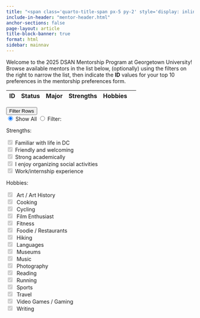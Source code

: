 ---
title: "<span class='quarto-title-span px-5 py-2' style='display: inline-block'>DSAN Mentorship Program</span>"
include-in-header: "mentor-header.html"
anchor-sections: false
page-layout: article
title-block-banner: true
format: html
sidebar: mainnav
---

```{=html}
<a name="top-of-page"></a>
<div class="column-body">
```

Welcome to the 2025 DSAN Mentorship Program at Georgetown University! Browse available mentors in the list below, (optionally) using the filters on the right to narrow the list, then indicate the **ID** values for your top 10 preferences in the mentorship preferences form.

```{=html}
  <table
    id="mentor-table"
    data-unique-id="id"
    data-detail-view="true" data-detail-view-by-click="true"
    data-detail-formatter="detailFormatter"
    data-checkbox-header="false"
    data-sticky-header="true"
    data-sticky-header-offset-y="-10"
  >
     <thead>
          <tr>
               <th data-field="mentor_id" data-width="80">ID</th>
               <th data-field="status">Status</th>
               <th data-field="major">Major</th>
               <th data-field="strengths" data-formatter="strengthsFormatter">Strengths</th>
               <th data-field="hobbies" data-formatter="hobbiesFormatter">Hobbies</th>
               <th data-field="selected"
               data-checkbox="true"></th>
          </tr>
     </thead>
  </table>
</div> <!-- end column-body -->

<div class="column-margin floating overflow-auto" style="top: 0px">
  <div class="accordion sticky-top" id="accordionFilters">
    <div class="accordion-item">
      <div class="accordion-header">
        <button class="accordion-button p-2 bg-light" type="button" data-bs-toggle="collapse" data-bs-target="#strengthsCollapse" aria-expanded="true" aria-controls="strengthsCollapse">
          Filter Rows
        </button>
      </div> <!-- end accordion-header -->
      <div id="strengthsCollapse" class="accordion-collapse collapse show" data-bs-parent="#accordionExample">
        <div class="accordion-body">
          <!-- start strengths content -->
          <form>
          <div class="container mb-2">
            <div class="row">
              <div class="btn-group col-12 px-1" role="group" aria-label="Basic radio toggle button group">
                <input type="radio" class="btn-check" name="all-props" id="all-props" autocomplete="off" checked>
                <label class="btn btn-outline-dark btn-sm p-0 col-6" for="all-props">Show All</label>
                <input type="radio" class="btn-check" name="filter-props" id="filter-props" autocomplete="off">
                <label class="btn btn-outline-dark btn-sm p-0 col-6" for="filter-props">Filter:</label>
              </div><!-- end button group -->
            </div><!-- end row -->
          </div><!-- end button container -->
          <p class="h5 mb-1">Strengths:</p>
      
<div class="form-check form-check-inline">
  <input class="form-check-input" type="checkbox" id="strength-familiar-checkbox" value="I am familiar with life in DC" checked disabled>
    <label class="form-check-label" for="strength-familiar-checkbox">
      <i class="bi bi-buildings-fill pe-1"></i>Familiar with life in DC
    </label>
</div>

<div class="form-check form-check-inline">
  <input class="form-check-input" type="checkbox" id="strength-friendly-checkbox" value="I am friendly and welcoming" checked disabled>
    <label class="form-check-label" for="strength-friendly-checkbox">
      <i class="bi bi-emoji-smile-fill pe-1"></i>Friendly and welcoming
    </label>
</div>

<div class="form-check form-check-inline">
  <input class="form-check-input" type="checkbox" id="strength-academic-checkbox" value="I am strong academically" checked disabled>
    <label class="form-check-label" for="strength-academic-checkbox">
      <i class="bi bi-award-fill pe-1"></i>Strong academically
    </label>
</div>

<div class="form-check form-check-inline">
  <input class="form-check-input" type="checkbox" id="strength-organizing-checkbox" value="I enjoy organizing social activities" checked disabled>
    <label class="form-check-label" for="strength-organizing-checkbox">
      <i class="bi bi-people-fill pe-1"></i>I enjoy organizing social activities
    </label>
</div>

<div class="form-check form-check-inline">
  <input class="form-check-input" type="checkbox" id="strength-experience-checkbox" value="I have work and/or internship experience" checked disabled>
    <label class="form-check-label" for="strength-experience-checkbox">
      <i class="bi bi-suitcase-lg-fill pe-1"></i>Work/internship experience
    </label>
</div>

<p class="h5 mb-1">Hobbies:</p>

<div class="form-check form-check-inline">
<input class="form-check-input" type="checkbox" id="hobby-art-checkbox" value="Art / Art History" checked disabled>
    <label class="form-check-label" for="hobby-art-checkbox">
      <i class="fa-solid fa-paintbrush" title="Art / Art History"></i>&nbsp;Art / Art History
    </label>
</div>

<!-- <div class="form-check form-check-inline">
<input class="form-check-input" type="checkbox" id="hobby-bars-checkbox" value="Bars & Clubs" checked disabled>
    <label class="form-check-label" for="hobby-bars-checkbox">
      <i class="fa-solid fa-martini-glass" title="Bars & Clubs"></i>&nbsp;Bars & Clubs
    </label>
</div> -->

<!-- <div class="form-check form-check-inline">
<input class="form-check-input" type="checkbox" id="hobby-boardgames-checkbox" value="Board / Card Games" checked disabled>
    <label class="form-check-label" for="hobby-boardgames-checkbox">
      <i class="fa-solid fa-game-board" title="Board / Card Games"></i>&nbsp;Board / Card Games
    </label>
</div> -->

<div class="form-check form-check-inline">
<input class="form-check-input" type="checkbox" id="hobby-cooking-checkbox" value="Cooking" checked disabled>
    <label class="form-check-label" for="hobby-cooking-checkbox">
      <i class="fa-solid fa-kitchen-set" title="Cooking"></i>&nbsp;Cooking
    </label>
</div>

<!-- <div class="form-check form-check-inline">
<input class="form-check-input" type="checkbox" id="hobby-crafts-checkbox" value="Creative Projects" checked disabled>
    <label class="form-check-label" for="hobby-crafts-checkbox">
      <i class="fa-solid fa-pen-ruler" title="Creative Projects"></i>&nbsp;Creative Projects
    </label>
</div> -->

<div class="form-check form-check-inline">
<input class="form-check-input" type="checkbox" id="hobby-cycling-checkbox" value="Cycling" checked disabled>
    <label class="form-check-label" for="hobby-cycling-checkbox">
      <i class="fa-solid fa-person-biking" title="Cycling"></i>&nbsp;Cycling
    </label>
</div>

<!-- <div class="form-check form-check-inline">
<input class="form-check-input" type="checkbox" id="hobby-dancing-checkbox" value="Dancing" checked disabled>
    <label class="form-check-label" for="hobby-dancing-checkbox">
      <i class="fa-solid fa-party-horn" title="Dancing"></i>&nbsp;Dancing
    </label>
</div> -->

<div class="form-check form-check-inline">
<input class="form-check-input" type="checkbox" id="hobby-film-checkbox" value="Film Enthusiast" checked disabled>
    <label class="form-check-label" for="hobby-film-checkbox">
      <i class="fa-solid fa-film" title="Film Enthusiast"></i>&nbsp;Film Enthusiast
    </label>
</div>

<div class="form-check form-check-inline">
<input class="form-check-input" type="checkbox" id="hobby-fitness-checkbox" value="Fitness" checked disabled>
    <label class="form-check-label" for="hobby-fitness-checkbox">
      <i class="fa-solid fa-heart-pulse" title="Fitness"></i>&nbsp;Fitness
    </label>
</div>

<div class="form-check form-check-inline">
<input class="form-check-input" type="checkbox" id="hobby-food-checkbox" value="Foodie / Restaurants" checked disabled>
    <label class="form-check-label" for="hobby-food-checkbox">
      <i class="fa-solid fa-pizza-slice" title="Foodie / Restaurants"></i>&nbsp;Foodie / Restaurants
    </label>
</div>

<div class="form-check form-check-inline">
<input class="form-check-input" type="checkbox" id="hobby-hiking-checkbox" value="Hiking" checked disabled>
    <label class="form-check-label" for="hobby-hiking-checkbox">
      <i class="fa-solid fa-person-hiking" title="Hiking"></i>&nbsp;Hiking
    </label>
</div>

<div class="form-check form-check-inline">
<input class="form-check-input" type="checkbox" id="hobby-lang-checkbox" value="Languages" checked disabled>
    <label class="form-check-label" for="hobby-lang-checkbox">
      <i class="fa-solid fa-language" title="Languages"></i>&nbsp;Languages
    </label>
</div>

<div class="form-check form-check-inline">
<input class="form-check-input" type="checkbox" id="hobby-museums-checkbox" value="Museums" checked disabled>
    <label class="form-check-label" for="hobby-museums-checkbox">
      <i class="fa-solid fa-palette" title="Museums"></i>&nbsp;Museums
    </label>
</div>

<div class="form-check form-check-inline">
<input class="form-check-input" type="checkbox" id="hobby-music-checkbox" value="Music" checked disabled>
    <label class="form-check-label" for="hobby-music-checkbox">
      <i class="fa-solid fa-music" title="Music"></i>&nbsp;Music
    </label>
</div>

<div class="form-check form-check-inline">
<input class="form-check-input" type="checkbox" id="hobby-photog-checkbox" value="Photography" checked disabled>
    <label class="form-check-label" for="hobby-photog-checkbox">
      <i class="fa-solid fa-camera" title="Photography"></i>&nbsp;Photography
    </label>
</div>

<div class="form-check form-check-inline">
<input class="form-check-input" type="checkbox" id="hobby-reading-checkbox" value="Reading" checked disabled>
    <label class="form-check-label" for="hobby-reading-checkbox">
      <i class="fa-solid fa-book-open-reader" title="Reading"></i>&nbsp;Reading
    </label>
</div>

<div class="form-check form-check-inline">
<input class="form-check-input" type="checkbox" id="hobby-running-checkbox" value="Running" checked disabled>
    <label class="form-check-label" for="hobby-running-checkbox">
      <i class="fa-solid fa-person-running" title="Running"></i>&nbsp;Running
    </label>
</div>

<!-- <div class="form-check form-check-inline">
<input class="form-check-input" type="checkbox" id="hobby-science-checkbox" value="Science" checked disabled>
    <label class="form-check-label" for="hobby-science-checkbox">
      <i class="fa-solid fa-flask-vial" title="Science"></i>&nbsp;Science
    </label>
</div> -->

<div class="form-check form-check-inline">
<input class="form-check-input" type="checkbox" id="hobby-sports-checkbox" value="Sports" checked disabled>
    <label class="form-check-label" for="hobby-sports-checkbox">
      <i class="fa-solid fa-basketball" title="Sports"></i>&nbsp;Sports
    </label>
</div>

<div class="form-check form-check-inline">
<input class="form-check-input" type="checkbox" id="hobby-travel-checkbox" value="Travel" checked disabled>
    <label class="form-check-label" for="hobby-travel-checkbox">
      <i class="fa-solid fa-plane" title="Travel"></i>&nbsp;Travel
    </label>
</div>

<div class="form-check form-check-inline">
<input class="form-check-input" type="checkbox" id="hobby-gaming-checkbox" value="Video Games / Gaming" checked disabled>
    <label class="form-check-label" for="hobby-gaming-checkbox">
      <i class="fa-solid fa-gamepad" title="Video Games / Gaming"></i>&nbsp;Video Games / Gaming
    </label>
</div>

<!-- <div class="form-check form-check-inline">
<input class="form-check-input" type="checkbox" id="hobby-volunteer-checkbox" value="Volunteering" checked disabled>
    <label class="form-check-label" for="hobby-volunteer-checkbox">
      <i class="fa-solid fa-handshake-angle" title="Volunteering"></i>&nbsp;Volunteering
    </label>
</div> -->

<div class="form-check form-check-inline">
<input class="form-check-input" type="checkbox" id="hobby-writing-checkbox" value="Writing" checked disabled>
    <label class="form-check-label" for="hobby-writing-checkbox">
      <i class="fa-solid fa-pen-to-square" title="Writing"></i>&nbsp;Writing
    </label>
</div>

<!-- <div class="form-check form-check-inline">
<input class="form-check-input" type="checkbox" id="hobby-yoga-checkbox" value="Yoga" checked disabled>
    <label class="form-check-label" for="hobby-yoga-checkbox">
      <i class="fa-solid fa-person-falling" title="Yoga"></i>&nbsp;Yoga
    </label>
</div> -->

          </form>
        </div><!-- end accordion-body -->
      </div><!-- end accorion-collapse -->
    </div><!-- end accordion-item -->
  </div><!-- end accordion -->
</div> <!-- end column-margin -->
<script>
function detailFormatter(index, row) {
    var excludeFields = ['timetamp', 'mentor_id', 'status', 'major', 'internship_experience', 'internship_details'];
    var html = [];
    $.each(row, function (key, value) {
        // Exclude fields already in the main view
        var inExclude = excludeFields.includes(key);
        var hasValue = value != ""
        var keyMap = {
          'description': "Bio:",
          'why': "What are your goals as a mentor?",
          'strengths': "What are your strengths as a mentor?",
          'hobbies': "What are some of your hobbies?",
          'internship': "Do you have prior internship/work experience?",
          'internship_details': "Prior internship details:",
          'anything_else': "Anything else you would like your mentees to know?"
        }
        if (!inExclude && hasValue) {
          // Construct the string
          var keyStr = keyMap[key];
          var keyValStr = `<p><b>${keyStr}</b> ${value}</p>`;
          html.push(keyValStr);
        }
    });
    return html.join('');
}
</script>

<script>
// Table event handlers
function updateSidebar() {
  let selections = store.get('selected');
  $('#selected-ids').text(selections.toString());
}
$('#mentor-table').on('check.bs.table', function (e, r, elt) {
  console.log("check");
  // console.log(r);
  const checkedId = r.mentor_id;
  // console.log(checkedId);
  // console.log(elt);
  let selected = store.get('selected');
  console.log(selected);
  console.log(selected.includes(checkedId));
  if (!selected.includes(checkedId)) {
    selected.push(checkedId);
    selected.sort();
    // Convert to string
    store.set('selected', selected);
  }
  // And update the sidebar
  updateSidebar();
});
$('#mentor-table').on('uncheck.bs.table', function (e, r, elt) {
  console.log("uncheck");
  // console.log(r);
  const uncheckedId = r.mentor_id;
  // console.log(checkedId);
  // console.log(elt);
  let selected = store.get('selected');
  console.log(selected);
  console.log(selected.includes(uncheckedId));
  if (selected.includes(uncheckedId)) {
    selected = selected.filter(item => item !== uncheckedId);
    selected.sort();
    // Convert to string
    store.set('selected', selected);
  }
  // And update the sidebar
  updateSidebar();
});
var $table = $('#mentor-table');
function updateTable() {
  $table.bootstrapTable('filterBy', {
    Strengths: selectedStrengths,
    Hobbies: selectedHobbies
  }, {
    'filterAlgorithm': (row, filters) => {
      console.log("starting filter");
      // Check if any of the row's strengths are checked. If not, remove
      var rowStrengthStr = row.strengths;
      var rowStrengths = rowStrengthStr.split(', ');
      var rowContainsSomeStrengths = rowStrengths.some(strengthCheck);
      console.log("rowContainsSomeStrengths = " + rowContainsSomeStrengths);
      var rowHobbyStr = row.hobbies;
      var rowHobbies = rowHobbyStr.split(', ');
      var rowContainsSomeHobbies = rowHobbies.some(hobbyCheck);
      console.log("rowContainsSomeHobbies = " + rowContainsSomeHobbies);
      return rowContainsSomeStrengths || rowContainsSomeHobbies;
    }
  });
  $table.bootstrapTable('expandAllRows');
  console.log("updateTable complete.")
  console.log("selectedStrengths = " + selectedStrengths.join(","));
  console.log("selectedHobbies = " + selectedHobbies.join(","));
}
function strengthCheck(element, index, array) {
  return selectedStrengths.includes(element);
}
function hobbyCheck(element, index, array) {
  return selectedHobbies.includes(element);
}
var filterState = "all";
$('#all-props').on('click', function(event) {
  //event.preventDefault();
  console.log("all-props clicked");
  selectedStrengths = allStrengths.slice();
  selectedHobbies = allHobbies.slice();
  updateTable();
  $("[id^=strength-]").prop("checked", true).prop("disabled", true);
  $("[id^=hobby-]").prop("checked", true).prop("disabled", true);
  $("#all-props").prop("checked", true);
  $("#filter-props").prop("checked", false);
  filterState = "all";
  return true;
});
$('#filter-props').on('click', function(event) {
  //event.preventDefault();
  console.log("filter-props clicked");
  // If it was already checked, don't do anything
  if (filterState == "filtered") {
    console.log("already filtered, returning true");
    return true;
  }
  // Do the clearing
  selectedStrengths = [];
  selectedHobbies = [];
  // And update the table
  updateTable();
  $("[id^=strength-]").prop("checked", false).prop("disabled", false);
  $("[id^=hobby-]").prop("checked", false).prop("disabled", false);
  $("#all-props").prop("checked", false);
  $("#filter-props").prop("checked", true);
  filterState = "filtered";
  return true;
});
// And for individual checks
$("[id^=strength-]").click(function() {
  console.log("strength clicked");
  var invoker = $(this);
  var isChecked = invoker.prop('checked');
  var checkboxValue = invoker.attr('value');
  // isChecked is *after* the click. So, update based on this value
  if (isChecked) {
    // They just included it
    selectedStrengths.push(checkboxValue);
  } else {
    // Remove it
    const strengthIndex = selectedStrengths.indexOf(checkboxValue);
    if (strengthIndex > -1) {
      selectedStrengths.splice(strengthIndex, 1);
    } else {
      console.log("Error: strength value '" + checkboxValue + "' not found");
    }
  }
  updateTable();
});
$("[id^=hobby-]").click(function() {
  var invoker = $(this);
  console.log("hobby clicked");
  console.log(invoker);
  var isChecked = invoker.prop('checked');
  var checkboxValue = invoker.attr('value');
  console.log(invoker.attr('value'));
  console.log(isChecked);
  // isChecked is *after* the click. So, update based on this value
  if (isChecked) {
    // They just included it
    selectedHobbies.push(checkboxValue);
  } else {
    // Remove it
    const hobbyIndex = selectedHobbies.indexOf(checkboxValue);
    if (hobbyIndex > -1) {
      selectedHobbies.splice(hobbyIndex, 1);
    } else {
      console.log("Error: hobby value '" + checkboxValue + "' not found");
    }
  }
  updateTable();
});
// Parse the .csv spreadsheet
//"https://docs.google.com/spreadsheets/d/e/2PACX-1vQBF5uM7cMSFq_TkxVW0rxYZiU3vw16-IZBz1PfwMK1gDYUucXa2mtu7NEHivuUOn0yuUCELbcijlRR/pub?gid=0&single=true&output=csv"
// "https://docs.google.com/spreadsheets/d/e/2PACX-1vRL9qJuSSOARoZuW9oljx9iS6DaCaJzDT5ZH7ktIWil0uz0AMh5SkzXzsIxpMf61DH3Ya17Nt8erWqN/pub?gid=721661001&single=true&output=csv"
Papa.parse("https://docs.google.com/spreadsheets/d/e/2PACX-1vRAJ5LNGz2etwolKHAfpTbNz2IB_CzaVj2kkate728uOuLyDxneNYE1n_9xjUmxmcPOY_py-CSX7hZX/pub?gid=1040254459&single=true&output=csv", {
  download: true,
  header: true,
  complete: function (results) {
    console.log("Parsing complete:", results);
    $table.bootstrapTable({
      data: results.data,
      onPostBody: function() {
        $('[data-toggle="tooltip"]').tooltip({container:'body', trigger: 'hover', placement:"bottom"});
      }
    });
    $table.bootstrapTable('expandAllRows');
  }
});
var strengthDict = {
  "I am familiar with life in DC": "fa-solid fa-champagne-glasses",
  "I am friendly and welcoming": "fa-solid fa-face-smile",
  "I am strong academically": "fa-solid fa-award",
  "I enjoy organizing social activities": "fa-solid fa-people-group",
  "I have work and/or internship experience": "fa-solid fa-briefcase",
  "I used to be a mentor in my undergrad": "fa-solid fa-graduation-cap"
};
var allStrengths = Object.keys(strengthDict);
console.log("allStrengths:");
console.log(allStrengths);
var selectedStrengths = allStrengths.slice();
var hobbyDict = {
  "Art / Art History": "fa-paintbrush",
  "Bars & Clubs": "fa-martini-glass",
  "Board / Card Games": "fa-game-board",
  "Cooking": "fa-kitchen-set",
  "Creative Projects": "fa-pen-ruler",
  "Cycling": "fa-person-biking",
  "Dancing": "fa-party-horn",
  "Film Enthusiast": "fa-film",
  "Fitness": "fa-heart-pulse",
  "Foodie / Restaurants": "fa-pizza-slice",
  "Hiking": "fa-person-hiking",
  "Languages": "fa-language",
  "Museums": "fa-palette",
  "Music": "fa-music",
  "Photography": "fa-camera",
  "Reading": "fa-book-open-reader",
  "Running": "fa-person-running",
  "Science": "fa-flask-vial",
  "Sports": "fa-basketball",
  "Travel": "fa-plane",
  "Video Games / Gaming": "fa-gamepad",
  "Volunteering": "fa-handshake-angle",
  "Writing": "fa-pen-to-square",
  "Yoga": "fa-person-falling"
}
var allHobbies = Object.keys(hobbyDict);
console.log(allHobbies);
var selectedHobbies = allHobbies.slice();
function strengthsFormatter(value, row) {
  var strengthItems = value.split(', ');
  var strengthIcons = strengthItems.map(item => '<i class="' + strengthDict[item] + '" data-bs-toggle="tooltip" data-bs-placement="bottom" title="' + item + '"></i>');
  var strengthStr = strengthIcons.join('&nbsp;');
  return strengthStr;
}
function hobbiesFormatter(value, row) {
  var hobbyItems = value.split(', ');
  var hobbyIcons = hobbyItems.map(item => '<i class="fa-solid ' + hobbyDict[item] + '" data-bs-toggle="tooltip" data-bs-placement="bottom" title="' + item + '"></i>');
  var hobbyStr = hobbyIcons.join('&nbsp;');
  return hobbyStr;
}
</script>
```

